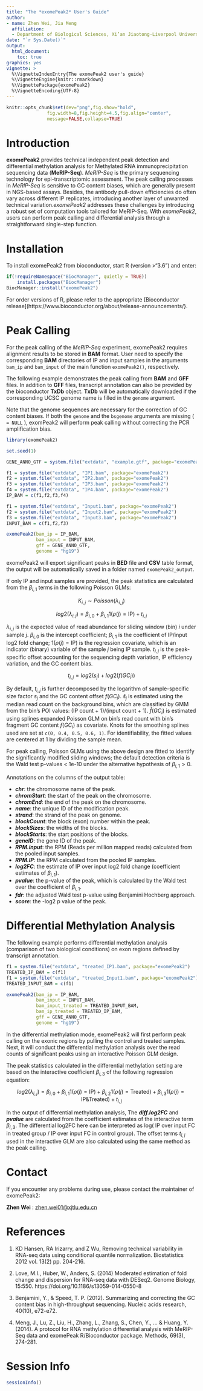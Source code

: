```yaml
---
title: "The *exomePeak2* User's Guide"
author: 
- name: Zhen Wei, Jia Meng
  affiliation:
  - Department of Biological Sciences, Xi’an Jiaotong-Liverpool University, Suzhou, Jiangsu, 215123, China; Institute of Integrative Biology, University of Liverpool, L7 8TX, Liverpool, United Kingdom;
date: "`r Sys.Date()`"
output:
  html_document:
    toc: true
graphics: yes
vignette: >
  %\VignetteIndexEntry{The exomePeak2 user's guide}
  %\VignetteEngine{knitr::rmarkdown}
  %\VignettePackage{exomePeak2}
  %\VignetteEncoding{UTF-8}
---
```


```r
knitr::opts_chunk$set(dev="png",fig.show="hold",
               fig.width=8,fig.height=4.5,fig.align="center",
               message=FALSE,collapse=TRUE)
```

# Introduction

**exomePeak2** provides technical independent peak detection and differential methylation analysis for Methylated RNA immunoprecipitation sequencing data (**MeRIP-Seq**). *MeRIP-Seq* is the primary sequencing technology for epi-transcriptomic assessment. The peak calling processes in *MeRIP-Seq* is sensitive to GC content biases, which are generally present in NGS-based assays. Besides, the antibody pull-down efficiencies do often vary across different IP replicates, introducing another layer of unwanted technical variation.*exomePeak2* addresses these challenges by introducing a robust set of computation tools tailored for MeRIP-Seq. With *exomePeak2*, users can perform peak calling and differential analysis through a straightforward single-step function.

# Installation

To install exomePeak2 from bioconductor, start R (version >"3.6") and enter:

```r
if(!requireNamespace("BiocManager", quietly = TRUE))
    install.packages("BiocManager")
BiocManager::install("exomePeak2")
```

For order versions of R, please refer to the appropriate [Bioconductor release](https://www.bioconductor.org/about/release-announcements/}.

# Peak Calling

For the peak calling of the *MeRIP-Seq* experiment, exomePeak2 requires alignment results to be stored in **BAM** format. User need to specify the corresponding **BAM** directories of IP and input samples in the arguments `bam_ip` and `bam_input` of the main function `exomePeak2()`, respectively. 

The following example demonstrates the peak calling from **BAM** and **GFF** files. In addition to **GFF** files, transcript annotation can also be provided by the bioconductor **TxDb** object. **TxDb** will be automatically downloaded if the corresponding UCSC genome name is filled in the `genome` argument.

Note that the genome sequences are necessary for the correction of GC content biases. If both the `genome` and the `bsgenome` arguments are missing ( `= NULL` ), exomPeak2 will perform peak calling without correcting the PCR amplification bias.

```r
library(exomePeak2)

set.seed(1)

GENE_ANNO_GTF = system.file("extdata", "example.gtf", package="exomePeak2")

f1 = system.file("extdata", "IP1.bam", package="exomePeak2")
f2 = system.file("extdata", "IP2.bam", package="exomePeak2")
f3 = system.file("extdata", "IP3.bam", package="exomePeak2")
f4 = system.file("extdata", "IP4.bam", package="exomePeak2")
IP_BAM = c(f1,f2,f3,f4)

f1 = system.file("extdata", "Input1.bam", package="exomePeak2")
f2 = system.file("extdata", "Input2.bam", package="exomePeak2")
f3 = system.file("extdata", "Input3.bam", package="exomePeak2")
INPUT_BAM = c(f1,f2,f3)

exomePeak2(bam_ip = IP_BAM,
           bam_input = INPUT_BAM,
           gff = GENE_ANNO_GTF,
           genome = "hg19")
```

exomePeak2 will export significant peaks in **BED** file and **CSV** table format, the output will be automatically saved in a folder named `exomePeak2_output`.

If only IP and input samples are provided, the peak statistics are calculated from the ${\beta}_{i,1}$ terms in the following Poisson GLMs:

$$K_{i,j} \sim Poisson(\lambda_{i,j})$$

$$log2(\lambda_{i,j}) = {\beta}_{i,0} + {\beta}_{i,1}1(\rho(j)=\text{IP}) + t_{i,j}$$

$\lambda_{i,j}$ is the expected value of read abundance for sliding window (bin) $i$ under sample $j$. ${\beta}_{i,0}$ is the intercept coefficient; ${\beta}_{i,1}$ is the coefficient of IP/input log2 fold change; $1(\rho(j)=\text{IP})$ is the regression covariate, which is an indicator (binary) variable of the sample $j$ being IP sample. $t_{i,j}$ is the peak-specific offset accounting for the sequencing depth variation, IP efficiency variation, and the GC content bias. 

$$t_{i,j} = log2(s_j) + log2(f(GC_i))$$

By default, $t_{i,j}$ is further decomposed by the logarithm of sample-specific size factor $s_j$ and the GC content offset $f(GC_i)$.  $\hat s_j$ is estimated using the median read count on the background bins, which are classified by GMM from the bin's POI values: (IP count + 1)/(input count + 1). $\hat f(GC_i)$ is estimated using splines expanded Poisson GLM on bin's read count with bin's fragment GC content $f(GC_i)$ as covariate. Knots for the smoothing splines used are set at `c(0, 0.4, 0.5, 0.6, 1)`. For identifiability, the fitted values are centered at 1 by dividing the sample mean.

For peak calling, Poisson GLMs using the above design are fitted to identify the significantly modified sliding windows; the default detection criteria is the Wald test p-values < 1e-10 under the alternative hypothesis of ${\beta}_{i,1} > 0$. 

Annotations on the columns of the output table:

- ***chr***: the chromosome name of the peak.
- ***chromStart***: the start of the peak on the chromosome.
- ***chromEnd***: the end of the peak on the chromosome.
- ***name***: the unique ID of the modification peak.
- ***strand***: the strand of the peak on genome.
- ***blockCount***: the block (exon) number within the peak.
- ***blockSizes***: the widths of the blocks.
- ***blockStarts***: the start positions of the blocks.
- ***geneID***: the gene ID of the peak.
- ***RPM.input***: the RPM (Reads per million mapped reads) calculated from the pooled input samples.
- ***RPM.IP***: the RPM calculated from the pooled IP samples.
- ***log2FC***: the estimate of IP over input log2 fold change (coefficient estimates of ${\beta}_{i,1}$).
- ***pvalue***: the p-value of the peak, which is calculated by the Wald test over the coefficient of ${\beta}_{i,1}$.
- ***fdr***: the adjusted Wald test p-value using Benjamini Hochberg approach.
- ***score***: the -log2 p value of the peak.

# Differential Methylation Analysis 

The following example performs differential methylation analysis (comparison of two biological conditions) on exon regions defined by transcript annotation.

```r
f1 = system.file("extdata", "treated_IP1.bam", package="exomePeak2")
TREATED_IP_BAM = c(f1)
f1 = system.file("extdata", "treated_Input1.bam", package="exomePeak2")
TREATED_INPUT_BAM = c(f1)

exomePeak2(bam_ip = IP_BAM,
           bam_input = INPUT_BAM,
           bam_input_treated = TREATED_INPUT_BAM,
           bam_ip_treated = TREATED_IP_BAM,
           gff = GENE_ANNO_GTF,
           genome = "hg19")
```

In the differential methylation mode, exomePeak2 will first perform peak calling on the exonic regions by pulling the control and treated samples. Next, it will conduct the differential methylation analysis over the read counts of significant peaks using an interactive Poisson GLM design. 

The peak statistics calculated in the differential methylation setting are based on the interactive coefficient ${\beta}_{i,3}$ of the following regression equation:

$$log2(\lambda_{i,j}) = {\beta}_{i,0} + {\beta}_{i,1}1(\rho(j)=\text{IP}) + {\beta}_{i,2}1(\rho(j)=\text{Treated}) + {\beta}_{i,3}1(\rho(j)=\text{IP&Treated}) + t_{i,j}$$

In the output of differential methylation analysis, The ***diff.log2FC*** and ***pvalue*** are calculated from the coefficient estimates of the interactive term ${\beta}_{i,3}$. The differential log2FC here can be interpreted as log( IP over input FC in treated group / IP over input FC in control group). The offset terms $t_{i,j}$ used in the interactive GLM are also calculated using the same method as the peak calling.

# Contact

If you encounter any problems during use, please contact the maintainer of exomePeak2:

**Zhen Wei** :  <zhen.wei01@xjtlu.edu.cn>

# References
1. KD Hansen, RA Irizarry, and Z Wu, Removing technical variability in RNA-seq data using conditional quantile normalization. Biostatistics 2012 vol. 13(2) pp. 204-216.

2. Love, M.I., Huber, W., Anders, S. (2014) Moderated estimation of fold change and dispersion for RNA-seq data with DESeq2. Genome Biology, 15:550. https://doi.org/10.1186/s13059-014-0550-8

3. Benjamini, Y., & Speed, T. P. (2012). Summarizing and correcting the GC content bias in high-throughput sequencing. Nucleic acids research, 40(10), e72-e72.

4. Meng, J., Lu, Z., Liu, H., Zhang, L., Zhang, S., Chen, Y., ... & Huang, Y. (2014). A protocol for RNA methylation differential analysis with MeRIP-Seq data and exomePeak R/Bioconductor package. Methods, 69(3), 274-281.

# Session Info
```r
sessionInfo()
```


